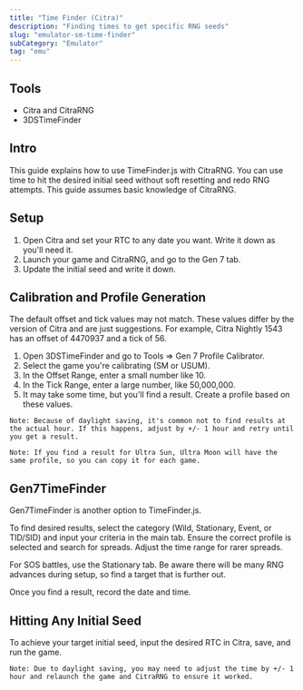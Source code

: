 ```yaml
---
title: "Time Finder (Citra)"
description: "Finding times to get specific RNG seeds"
slug: "emulator-sm-time-finder"
subCategory: "Emulator"
tag: "emu"
---
```


## Tools

- Citra and CitraRNG
- 3DSTimeFinder

## Intro

This guide explains how to use TimeFinder.js with CitraRNG. You can use time to hit the desired initial seed without soft resetting and redo RNG attempts. This guide assumes basic knowledge of CitraRNG.

## Setup

1. Open Citra and set your RTC to any date you want. Write it down as you'll need it.
2. Launch your game and CitraRNG, and go to the Gen 7 tab.
3. Update the initial seed and write it down.

## Calibration and Profile Generation

The default offset and tick values may not match. These values differ by the version of Citra and are just suggestions. For example, Citra Nightly 1543 has an offset of 4470937 and a tick of 56.

1. Open 3DSTimeFinder and go to Tools => Gen 7 Profile Calibrator.
2. Select the game you're calibrating (SM or USUM).
3. In the Offset Range, enter a small number like 10.
4. In the Tick Range, enter a large number, like 50,000,000.
5. It may take some time, but you'll find a result. Create a profile based on these values.

```
Note: Because of daylight saving, it's common not to find results at the actual hour. If this happens, adjust by +/- 1 hour and retry until you get a result.
```

```
Note: If you find a result for Ultra Sun, Ultra Moon will have the same profile, so you can copy it for each game.
```

## Gen7TimeFinder

Gen7TimeFinder is another option to TimeFinder.js.

To find desired results, select the category (Wild, Stationary, Event, or TID/SID) and input your criteria in the main tab. Ensure the correct profile is selected and search for spreads. Adjust the time range for rarer spreads.

For SOS battles, use the Stationary tab. Be aware there will be many RNG advances during setup, so find a target that is further out.

Once you find a result, record the date and time.

## Hitting Any Initial Seed

To achieve your target initial seed, input the desired RTC in Citra, save, and run the game.

```
Note: Due to daylight saving, you may need to adjust the time by +/- 1 hour and relaunch the game and CitraRNG to ensure it worked.
```
